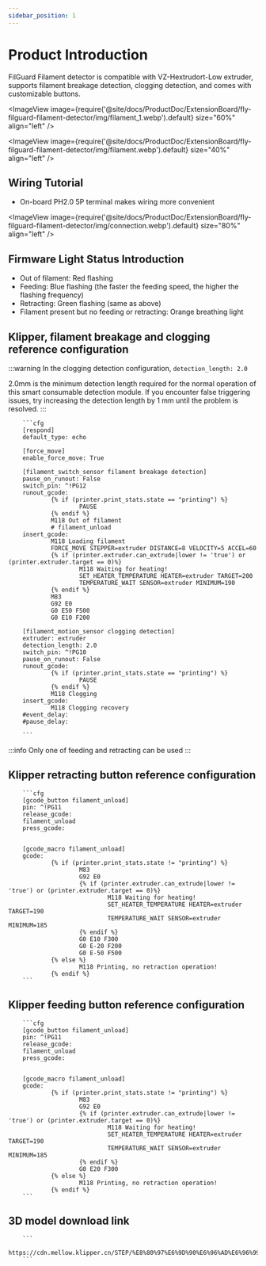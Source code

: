 ```yaml
---
sidebar_position: 1
---
```





# Product Introduction

FilGuard Filament detector is compatible with VZ-Hextrudort-Low extruder, supports filament breakage detection, clogging detection, and comes with customizable buttons.

<ImageView image={require('@site/docs/ProductDoc/ExtensionBoard/fly-filguard-filament-detector/img/filament_1.webp').default} size="60%" align="left" />

<ImageView image={require('@site/docs/ProductDoc/ExtensionBoard/fly-filguard-filament-detector/img/filament.webp').default} size="40%" align="left" />

## Wiring Tutorial

* On-board PH2.0 5P terminal makes wiring more convenient

<ImageView image={require('@site/docs/ProductDoc/ExtensionBoard/fly-filguard-filament-detector/img/connection.webp').default} size="80%" align="left" />

## Firmware Light Status Introduction

* Out of filament: Red flashing
* Feeding: Blue flashing (the faster the feeding speed, the higher the flashing frequency)
* Retracting: Green flashing (same as above)
* Filament present but no feeding or retracting: Orange breathing light

## Klipper, filament breakage and clogging reference configuration

:::warning
In the clogging detection configuration, `detection_length: 2.0`

2.0mm is the minimum detection length required for the normal operation of this smart consumable detection module. If you encounter false triggering issues, try increasing the detection length by 1 mm until the problem is resolved.
:::

        ```cfg
        [respond]
        default_type: echo

        [force_move]
        enable_force_move: True

        [filament_switch_sensor filament breakage detection]
        pause_on_runout: False
        switch_pin: ^!PG12
        runout_gcode:
                {% if (printer.print_stats.state == "printing") %}
                        PAUSE
                {% endif %}
                M118 Out of filament
                # filament_unload
        insert_gcode:
                M118 Loading filament
                FORCE_MOVE STEPPER=extruder DISTANCE=8 VELOCITY=5 ACCEL=60
                {% if (printer.extruder.can_extrude|lower != 'true') or (printer.extruder.target == 0)%}
                        M118 Waiting for heating!
                        SET_HEATER_TEMPERATURE HEATER=extruder TARGET=200
                        TEMPERATURE_WAIT SENSOR=extruder MINIMUM=190
                {% endif %}
                M83
                G92 E0
                G0 E50 F500
                G0 E10 F200

        [filament_motion_sensor clogging detection]
        extruder: extruder
        detection_length: 2.0
        switch_pin: ^!PG10
        pause_on_runout: False
        runout_gcode:
                {% if (printer.print_stats.state == "printing") %}
                        PAUSE
                {% endif %}
                M118 Clogging
        insert_gcode:
                M118 Clogging recovery
        #event_delay:
        #pause_delay:

        ```

:::info
Only one of feeding and retracting can be used
:::

## Klipper retracting button reference configuration
        ```cfg
        [gcode_button filament_unload]
        pin: ^!PG11
        release_gcode:
        filament_unload
        press_gcode:


        [gcode_macro filament_unload]
        gcode:
                {% if (printer.print_stats.state != "printing") %}
                        M83
                        G92 E0
                        {% if (printer.extruder.can_extrude|lower != 'true') or (printer.extruder.target == 0)%}
                                M118 Waiting for heating!
                                SET_HEATER_TEMPERATURE HEATER=extruder TARGET=190
                                TEMPERATURE_WAIT SENSOR=extruder MINIMUM=185
                        {% endif %}
                        G0 E10 F300
                        G0 E-20 F200
                        G0 E-50 F500
                {% else %}
                        M118 Printing, no retraction operation!
                {% endif %}
        ```


## Klipper feeding button reference configuration

        ```cfg
        [gcode_button filament_unload]
        pin: ^!PG11
        release_gcode:
        filament_unload
        press_gcode:


        [gcode_macro filament_unload]
        gcode:
                {% if (printer.print_stats.state != "printing") %}
                        M83
                        G92 E0
                        {% if (printer.extruder.can_extrude|lower != 'true') or (printer.extruder.target == 0)%}
                                M118 Waiting for heating!
                                SET_HEATER_TEMPERATURE HEATER=extruder TARGET=190
                                TEMPERATURE_WAIT SENSOR=extruder MINIMUM=185
                        {% endif %}
                        G0 E20 F300
                {% else %}
                        M118 Printing, no retraction operation!
                {% endif %}
        ```


## 3D model download link

        ```
        https://cdn.mellow.klipper.cn/STEP/%E8%80%97%E6%9D%90%E6%96%AD%E6%96%99%E5%A0%B5%E6%96%99%E6%A3%80%E6%B5%8B%E6%A8%A1%E5%9D%97.7z
        ```
